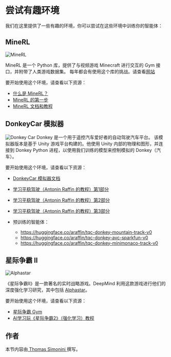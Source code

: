 # 尝试有趣环境

我们在这里提供了一些有趣的环境，你可以尝试在这些环境中训练你的智能体：

## MineRL

<img src="https://huggingface.co/datasets/huggingface-deep-rl-course/course-images/resolve/main/en/unit12/minerl.jpg" alt="MineRL"/>


MineRL 是一个 Python 库，提供了与视频游戏 Minecraft 进行交互的 Gym 接口，并附带了人类游戏数据集。
每年都会有使用这个库的挑战。请查看[网站](https://minerl.io/)

要开始使用这个环境，请查看以下资源：
- [什么是 MineRL？](https://www.youtube.com/watch?v=z6PTrGifupU)
- [MineRL 的第一步](https://www.youtube.com/watch?v=8yIrWcyWGek)
- [MineRL 文档和教程](https://minerl.readthedocs.io/en/latest/)

## DonkeyCar 模拟器


<img src="https://huggingface.co/datasets/huggingface-deep-rl-course/course-images/resolve/main/en/unit12/donkeycar.jpg" alt="Donkey Car"/>
Donkey 是一个用于遥控汽车爱好者的自动驾驶汽车平台。
该模拟器版本是基于 Unity 游戏平台构建的。他使用 Unity 内部的物理和图形，并连接到 Donkey Python 进程，以使用我们训练的模型来控制模拟的 Donkey（汽车）。

要开始使用这个环境，请查看以下资源：
- [DonkeyCar 模拟器文档](https://docs.donkeycar.com/guide/deep_learning/simulator/)
- [学习平稳驾驶（Antonin Raffin 的教程）第1部分](https://www.youtube.com/watch?v=ngK33h00iBE)
- [学习平稳驾驶（Antonin Raffin 的教程）第2部分](https://www.youtube.com/watch?v=DUqssFvcSOY)
- [学习平稳驾驶（Antonin Raffin 的教程）第3部分](https://www.youtube.com/watch?v=v8j2bpcE4Rg)

- 预训练的智能体：
  - https://huggingface.co/araffin/tqc-donkey-mountain-track-v0
  - https://huggingface.co/araffin/tqc-donkey-avc-sparkfun-v0
  - https://huggingface.co/araffin/tqc-donkey-minimonaco-track-v0


## 星际争霸 II

<img src="https://huggingface.co/datasets/huggingface-deep-rl-course/course-images/resolve/main/en/unit12/alphastar.jpg" alt="Alphastar"/>

《星际争霸II》是一款著名的实时战略游戏。DeepMind 利用这款游戏进行他们的深度强化学习研究，其中包括 [Alphastar](https://www.deepmind.com/blog/alphastar-mastering-the-real-time-strategy-game-starcraft-ii)。

要开始使用这个环境，请查看以下资源：
- [星际争霸 Gym](http://starcraftgym.com/)
- [AI学习玩《星际争霸2》（强化学习）教程](https://www.youtube.com/watch?v=q59wap1ELQ4)

## 作者

本节内容由<a href="https://twitter.com/ThomasSimonini"> Thomas Simonini </a>撰写。